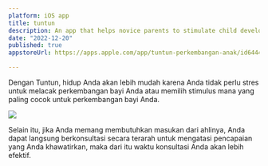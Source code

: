 ```yaml
---
platform: iOS app
title: tuntun
description: An app that helps novice parents to stimulate child development according to the general milestone that has tracking, milestone information, and action plan recommendation that are safe and valid.
date: "2022-12-20"
published: true
appstoreUrl: https://apps.apple.com/app/tuntun-perkembangan-anak/id6444361388

---
```


Dengan Tuntun, hidup Anda akan lebih mudah karena Anda tidak perlu stres untuk melacak perkembangan bayi Anda atau memilih stimulus mana yang paling cocok untuk perkembangan bayi Anda.

![](https://azgiwpdzokgesofpzclb.supabase.co/storage/v1/object/public/public/images/tuntun.png?t=2023-06-15T16%3A05%3A00.128Z)

Selain itu, jika Anda memang membutuhkan masukan dari ahlinya, Anda dapat langsung berkonsultasi secara terarah untuk mengatasi pencapaian yang Anda khawatirkan, maka dari itu waktu konsultasi Anda akan lebih efektif.